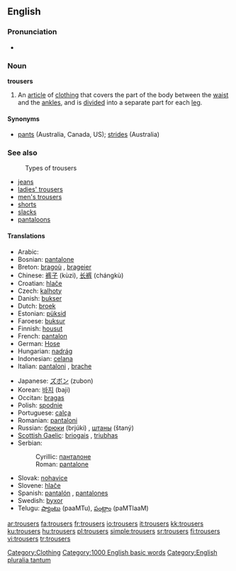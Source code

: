 ==English==

===Pronunciation===
*{{audio|en-us-trousers.ogg|Audio (US)}}

===Noun===
'''trousers''' {{pluralonly}}

# {{context|UK}} An [[article]] of [[clothing]] that covers the part of the body between the [[waist]] and the [[ankle]]s, and is [[divide]]d into a separate part for each [[leg]].

====Synonyms====
*[[pants]] (Australia, Canada, US); [[strides]] (Australia)

===See also===
:Types of trousers
*[[jeans]]
*[[ladies' trousers]]
*[[men's trousers]]
*[[shorts]]
*[[slacks]]
*[[pantaloons]]


====Translations====
{{top}}
*Arabic: {{ARchar|[[بنطلونات]]}} {{Unicode|(banʈalunāt)}} {{p}}
*Bosnian: [[pantalone#Bosnian|pantalone]] {{fpl}}
*Breton: [[bragoù]] {{m}}, [[brageier]] {{p}}
*Chinese: [[裤子]] (kùzi), [[长裤]] (chángkù)
*Croatian: [[hlače]] {{fpl}}
*Czech: [[kalhoty]] {{fpl}}
*Danish: [[bukser]] {{cpl}}
*Dutch: [[broek]] {{f}} {{s}}
*Estonian: [[püksid]] {{p}}
*Faroese: [[buksur]] {{fpl}}
*Finnish: [[housut]] {{p}}
*French: [[pantalon]] {{m}} {{s}}
*German: [[Hose]] {{f}} {{s}}
*Hungarian: [[nadrág]] {{s}}
*Indonesian: [[celana]]
*Italian: [[pantaloni]] {{mpl}}, [[brache]] {{fpl}}
{{mid}}
*Japanese: [[ズボン]] (zubon)
*Korean: [[바지]] (baji)
*Occitan: [[bragas]] {{fpl}}
*Polish: [[spodnie]] {{p}}
*Portuguese: [[calça]] {{f}} {{s}}
*Romanian: [[pantaloni]] {{f}}
*Russian: [[брюки]] (brjúki) {{fpl}}, [[штаны]] (štaný) {{mpl}}
*[[Scottish Gaelic]]: [[briogais]] {{f}}, [[triubhas]] {{m}}
*Serbian:
*:Cyrillic: [[панталоне#Serbian|панталоне]] {{fpl}}
*:Roman: [[pantalone#Serbian|pantalone]] {{fpl}}
*Slovak: [[nohavice#Slovak|nohavice]] {{fpl}}
*Slovene: [[hlače]] {{fpl}}
*Spanish: [[pantalón]] {{m}} {{s}}, [[pantalones]] {{mpl}}
*Swedish: [[byxor]] {{p}}
*Telugu: [[ప్యాంటు]] (paaMTu), [[పంట్లాం]] (paMTlaaM)
{{bottom}}

[[Category:Clothing]]
[[Category:1000 English basic words]]
[[Category:English pluralia tantum]]

[[ar:trousers]]
[[fa:trousers]]
[[fr:trousers]]
[[io:trousers]]
[[it:trousers]]
[[kk:trousers]]
[[ku:trousers]]
[[hu:trousers]]
[[pl:trousers]]
[[simple:trousers]]
[[sr:trousers]]
[[fi:trousers]]
[[vi:trousers]]
[[tr:trousers]]